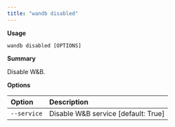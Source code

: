 ```yaml
---
title: "wandb disabled"
---
```


**Usage**

`wandb disabled [OPTIONS]`

**Summary**

Disable W&B.


**Options**

| **Option** | **Description** |
| :--- | :--- |
| `--service` | Disable W&B service  [default: True] |



